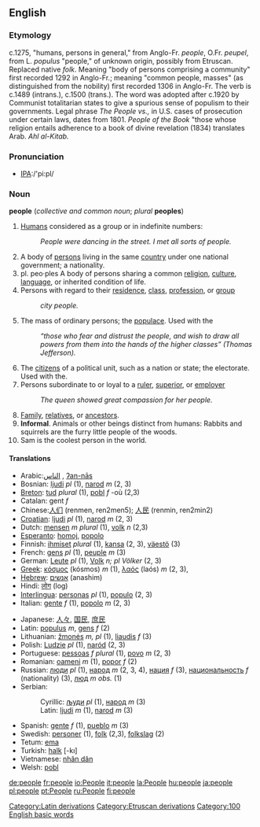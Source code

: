 ==English==

{{rank|here|thought|found|140|people|still|just|while}}

===Etymology===
c.1275, "humans, persons in general," from Anglo-Fr. ''people'', O.Fr. ''peupel'', from L. ''populus'' "people," of unknown origin, possibly from Etruscan. Replaced native ''folk''. Meaning "body of persons comprising a community" first recorded 1292 in Anglo-Fr.; meaning "common people, masses" (as distinguished from the nobility) first recorded 1306 in Anglo-Fr. The verb is c.1489 (intrans.), c.1500 (trans.). The word was adopted after c.1920 by Communist totalitarian states to give a spurious sense of populism to their governments. Legal phrase ''The People vs.,'' in U.S. cases of prosecution under certain laws, dates from 1801. ''People of the Book'' "those whose religion entails adherence to a book of divine revelation (1834) translates Arab. ''Ahl al-Kitab.''

===Pronunciation===
*[[Pronunciation guide|IPA]]:/'pi:pl/

=== Noun ===
'''people''' (''collective and common noun''; ''plural'' '''peoples''')
# [[Humans]] considered as a group or in indefinite numbers: 
#: ''People were dancing in the street. I met all sorts of people.''
# A body of [[persons]] living in the same [[country]] under one national government; a nationality.
# pl. peo·ples A body of persons sharing a common [[religion]], [[culture]], [[language]], or inherited condition of life.
# Persons with regard to their [[residence]], [[class]], [[profession]], or [[group]]
#: ''city people.''
# The mass of ordinary persons; the [[populace]]. Used with the
#: ''“those who fear and distrust the people, and wish to draw all powers from them into the hands of the higher classes” (Thomas Jefferson).''
# The [[citizens]] of a political unit, such as a nation or state; the electorate. Used with the.
# Persons subordinate to or loyal to a [[ruler]], [[superior]], or [[employer]]
#: ''The queen showed great compassion for her people.''
# [[Family]], [[relatives]], or [[ancestors]].
# '''Informal'''. Animals or other beings distinct from humans: Rabbits and squirrels are the furry little people of the woods.
#Sam is the coolest person in the world.

====Translations====
{{top}}
*Arabic:[[الناس]] , [[ʔan-nās]]
*Bosnian: [[ljudi]] ''pl'' (1), [[narod]] ''m'' (2, 3)
*[[Breton]]: [[tud]] ''plural'' (1), [[pobl]] ''f'' -où (2,3)
*Catalan: gent ''f''
*Chinese:[[人们]] (renmen, ren2men5); [[人民]] (renmin, ren2min2)
*[[Croatian]]: [[ljudi]] ''pl'' (1), [[narod]] ''m'' (2, 3)
*Dutch: [[mensen]] ''m plural'' (1), [[volk]] ''n'' (2,3)
*[[Esperanto]]: [[homoj]], [[popolo]]
*Finnish: [[ihmiset]] ''plural'' (1), [[kansa]] (2, 3), [[väestö]] (3)
*French: [[gens]] ''pl'' (1), [[peuple]] ''m'' (3)
*German: [[Leute]] ''pl'' (1), [[Volk]] ''n; pl Völker'' (2, 3)
*[[Greek]]: [[κόσμος]] (kósmos) ''m'' (1), [[λαός]] (laós) ''m'' (2, 3), 
*[[Hebrew]]: [[אנשים]] (anashim)
*Hindi: [[लोग]] (log)
*[[Interlingua]]: [[persona]]s ''pl'' (1), [[populo]] (2, 3)
*Italian: [[gente]] ''f'' (1), [[popolo]] ''m'' (2, 3) 
{{mid}}
*Japanese: [[人々]], [[国民]], [[庶民]]
*Latin: [[populus]] ''m'', [[gens]] ''f'' (2)
*Lithuanian: [[žmonės]] ''m, pl'' (1), [[liaudis]] ''f'' (3)
*Polish: [[Ludzie]] ''pl'' (1), [[naród]] (2, 3)
*Portuguese: [[pessoa]]s ''f'' ''plural'' (1), [[povo]] ''m'' (2, 3)
*Romanian: [[oameni]] ''m'' (1), [[popor]] ''f'' (2)
*Russian: [[люди]] ''pl'' (1), [[народ]] ''m'' (2, 3, 4), [[нация]] ''f'' (3), [[национальность]] ''f'' (nationality) (3), [[люд]] ''m obs.'' (1)
*Serbian:
*:Cyrillic: [[људи]] ''pl'' (1), [[народ]] ''m'' (3)
*:Latin: [[ljudi]] ''m'' (1), [[narod]] ''m'' (3)
*Spanish: [[gente]] ''f'' (1), [[pueblo]] ''m'' (3)
*Swedish: [[personer]] (1), [[folk]] (2,3), [[folkslag]] (2) 
*Tetum: [[ema]]
*Turkish: [[halk]] [-kı]
*Vietnamese: [[nhân dân]]
*Welsh: [[pobl]]
{{bottom}}

[[Category:Latin derivations]]
[[Category:Etruscan derivations]]

[[Category:100 English basic words]]

[[de:people]]
[[fr:people]]
[[io:People]]
[[it:people]]
[[la:People]]
[[hu:people]]
[[ja:people]]
[[pl:people]]
[[pt:People]]
[[ru:People]]
[[fi:people]]